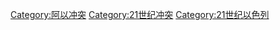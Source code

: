 [[Category:阿以冲突|Category:阿以冲突]]
[[Category:21世纪冲突|Category:21世纪冲突]]
[[Category:21世纪以色列|Category:21世纪以色列]]